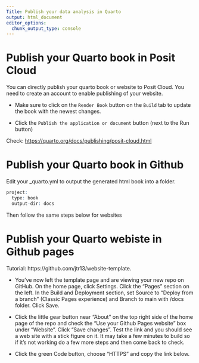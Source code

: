 ```yaml
---
Title: Publish your data analysis in Quarto
output: html_document
editor_options: 
  chunk_output_type: console
---
```


# Publish your Quarto book in Posit Cloud

You can directly publish your quarto book or website to Posit Cloud. You need to create an account to enable publishing of your website.

-   Make sure to click on the `Render Book` button on the `Build` tab to update the book with the newest changes.

-   Click the `Publish the application or document` button (next to the Run button)

Check: <https://quarto.org/docs/publishing/posit-cloud.html>

# Publish your Quarto book in Github

Edit your \_quarto.yml to output the generated html book into a \docs folder.

```r
project:
  type: book
  output-dir: docs

```

Then follow the same steps below for websites

# Publish your Quarto webiste in Github pages

Tutorial: https://github.com/jtr13/website-template.

-   You've now left the template page and are viewing your new repo on GitHub. On the home page, click Settings. Click the "Pages" section on the left. In the Build and Deployment section, set Source to "Deploy from a branch" (Classic Pages experience) and Branch to main with /docs folder. Click Save.

-   Click the little gear button near "About" on the top right side of the home page of the repo and check the "Use your Github Pages website" box under "Website". Click "Save changes". Test the link and you should see a web site with a stick figure on it. It may take a few minutes to build so if it's not working do a few more steps and then come back to check.

-   Click the green Code button, choose "HTTPS" and copy the link below.
